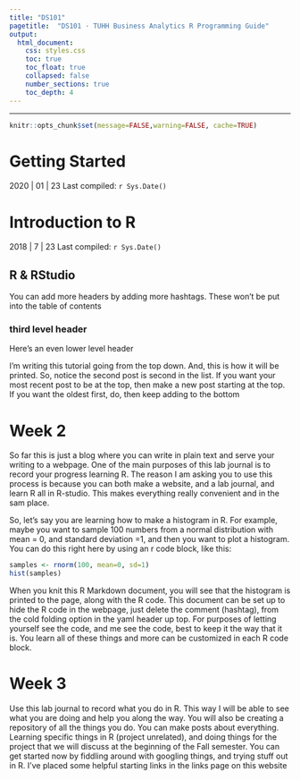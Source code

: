 ```yaml
---
title: "DS101"
pagetitle:  "DS101 · TUHH Business Analytics R Programming Guide"
output:
  html_document:
    css: styles.css
    toc: true
    toc_float: true
    collapsed: false
    number_sections: true
    toc_depth: 4
---
```


---

<style>
.list-group-item.active, .list-group-item.active:focus, .list-group-item.active:hover {
    background-color: #2DC6D6;
}
</style>

[comment]: <> (Set global options for code chunks)
```r
knitr::opts_chunk$set(message=FALSE,warning=FALSE, cache=TRUE)
```

# Getting Started {-}

2020 | 01 | 23 Last compiled: `r Sys.Date()`



# Introduction to R

2018 | 7 | 23 Last compiled: `r Sys.Date()`

## R & RStudio

You can add more headers by adding more hashtags. These won't be put into the table of contents

### third level header

Here's an even lower level header

I'm writing this tutorial going from the top down. And, this is how it will be printed. So, notice the second post is second in the list. If you want your most recent post to be at the top, then make a new post starting at the top. If you want the oldest first, do, then keep adding to the bottom

# Week 2

So far this is just a blog where you can write in plain text and serve your writing to a webpage. One of the main purposes of this lab journal is to record your progress learning R. The reason I am asking you to use this process is because you can both make a website, and a lab journal, and learn R all in R-studio. This makes everything really convenient and in the sam place. 

So, let's say you are learning how to make a histogram in R. For example, maybe you want to sample 100 numbers from a normal distribution with mean = 0, and standard deviation =1, and then you want to plot a histogram. You can do this right here by using an r code block, like this:

```r
samples <- rnorm(100, mean=0, sd=1)
hist(samples)
```

When you knit this R Markdown document, you will see that the histogram is printed to the page, along with the R code. This document can be set up to hide the R code in the webpage, just delete the comment (hashtag), from the cold folding option in the yaml header up top. For purposes of letting yourself see the code, and me see the code, best to keep it the way that it is. You learn all of these things and more can be customized in each R code block.

# Week 3

Use this lab journal to record what you do in R. This way I will be able to see what you are doing and help you along the way. You will also be creating a repository of all the things you do. You can make posts about everything. Learning specific things in R (project unrelated), and doing things for the project that we will discuss at the beginning of the Fall semester. You can get started now by fiddling around with googling things, and trying stuff out in R. I've placed some helpful starting links in the links page on this website